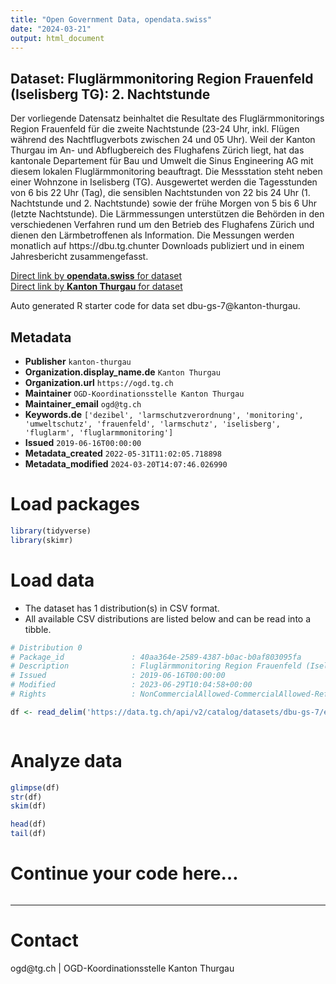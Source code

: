 ```yaml
---
title: "Open Government Data, opendata.swiss"
date: "2024-03-21"
output: html_document
---
```


## Dataset: Fluglärmmonitoring Region Frauenfeld (Iselisberg TG): 2. Nachtstunde

Der vorliegende Datensatz beinhaltet die Resultate des Fluglärmmonitorings Region Frauenfeld für die zweite Nachtstunde (23-24 Uhr, inkl. Flügen während des Nachtflugverbots zwischen 24 und 05 Uhr). Weil der Kanton Thurgau im An- und Abflugbereich des Flughafens Zürich liegt, hat das kantonale Departement für Bau und Umwelt die Sinus Engineering AG mit diesem lokalen Fluglärmmonitoring beauftragt. Die Messstation steht neben einer Wohnzone in Iselisberg (TG). Ausgewertet werden die Tagesstunden von 6 bis 22 Uhr (Tag), die sensiblen Nachtstunden
von 22 bis 24 Uhr (1. Nachtstunde und 2. Nachtstunde) sowie der frühe Morgen von 5 bis 6 Uhr (letzte Nachtstunde).
Die Lärmmessungen unterstützen die Behörden in den verschiedenen Verfahren rund um den Betrieb des Flughafens Zürich und dienen den Lärmbetroffenen als Information. Die Messungen werden monatlich auf https://dbu.tg.chunter Downloads publiziert und in einem Jahresbericht zusammengefasst.

[Direct link by **opendata.swiss** for dataset](https://opendata.swiss/de/dataset/fluglarmmonitoring-region-frauenfeld-iselisberg-tg-2-nachtstunde)<br>
[Direct link by **Kanton Thurgau** for dataset](https://data.tg.ch/explore/dataset/dbu-gs-7/)

Auto generated R starter code for data set dbu-gs-7@kanton-thurgau.

## Metadata

- **Publisher** `kanton-thurgau`
- **Organization.display_name.de** `Kanton Thurgau`
- **Organization.url** `https://ogd.tg.ch`
- **Maintainer** `OGD-Koordinationsstelle Kanton Thurgau`
- **Maintainer_email** `ogd@tg.ch`
- **Keywords.de** `['dezibel', 'larmschutzverordnung', 'monitoring', 'umweltschutz', 'frauenfeld', 'larmschutz', 'iselisberg', 'fluglarm', 'fluglarmmonitoring']`
- **Issued** `2019-06-16T00:00:00`
- **Metadata_created** `2022-05-31T11:02:05.718898`
- **Metadata_modified** `2024-03-20T14:07:46.026990`


# Load packages

```r

library(tidyverse)
library(skimr)

```

# Load data

-   The dataset has 1 distribution(s) in CSV format.
-   All available CSV distributions are listed below and can be read into a tibble.

```r

# Distribution 0
# Package_id               : 40aa364e-2589-4387-b0ac-b0af803095fa
# Description              : Fluglärmmonitoring Region Frauenfeld (Iselisberg TG): 2. Nachtstunde (csv)
# Issued                   : 2019-06-16T00:00:00
# Modified                 : 2023-06-29T10:04:58+00:00
# Rights                   : NonCommercialAllowed-CommercialAllowed-ReferenceRequired

df <- read_delim('https://data.tg.ch/api/v2/catalog/datasets/dbu-gs-7/exports/csv')



```

# Analyze data

```r

glimpse(df)
str(df)
skim(df)

head(df)
tail(df)

```

# Continue your code here...

```r

```

------------------------------------------------------------------------

# Contact

ogd@tg.ch | OGD-Koordinationsstelle Kanton Thurgau
